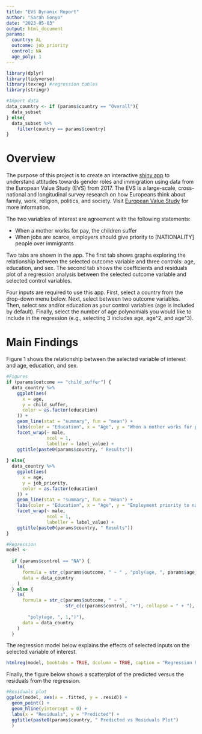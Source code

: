 ---
title: "EVS Dynamic Report"
author: "Sarah Gonyo"
date: "2023-05-03"
output: html_document
params:
  country: AL
  outcome: job_priority
  control: NA
  age_poly: 1
---

```{r, include = FALSE}
library(dplyr)
library(tidyverse)
library(texreg) #regression tables
library(stringr)

#Import data
data_country <- if (params$country == "Overall"){
  data_subset
} else{
  data_subset %>%
    filter(country == params$country)
}
```
# Overview

The purpose of this project is to create an interactive [shiny app](https://www.shinyapps.io/admin/#/application/9020621) to understand attitudes towards gender roles and immigration using data from the European Value Study (EVS) from 2017. The EVS is a large-scale, cross-national and longitudinal survey research on how Europeans think about family, work, religion, politics, and society.   Visit [European Value Study](https://search.gesis.org/research_data/ZA7500#variables|exploredata-ZA7500_Varv80|0|variable_order|asc|v80) for more information.

The two variables of interest are agreement with the following statements:

 * When a mother works for pay, the children suffer
 * When jobs are scarce, employers should give priority to [NATIONALITY] people over immigrants
 
Two tabs are shown in the app. The first tab shows graphs exploring the relationship between the selected outcome variable and three controls: age, education, and sex. The second tab shows the coefficients and residuals plot of a regression analysis between the selected outcome variable and selected control variables.

Four inputs are required to use this app. First, select a country from the drop-down menu below. Next, select between two outcome variables. Then, select sex and/or education as your control variables (age is included by default). Finally, select the number of age polynomials you would like to include in the regression (e.g., selecting 3 includes age, age^2, and age^3).
 
# Main Findings

Figure 1 shows the relationship between the selected variable of interest and age, education, and sex.
```{r, warning = FALSE, echo = FALSE}
#Figures
if (params$outcome == "child_suffer") {
  data_country %>%
    ggplot(aes(
      x = age,
      y = child_suffer,
      color = as.factor(education)
    )) +
    geom_line(stat = "summary", fun = "mean") +
    labs(color = "Education", x = "Age", y = "When a mother works for pay, the children suffer") +
    facet_wrap(~ male,
               ncol = 1,
               labeller = label_value) +
    ggtitle(paste0(params$country, " Results"))
  
} else{
  data_country %>%
    ggplot(aes(
      x = age,
      y = job_priority,
      color = as.factor(education)
    )) +
    geom_line(stat = "summary", fun = "mean") +
    labs(color = "Education", x = "Age", y = "Employment priority to nationals over immigrants") +
    facet_wrap(~ male,
               ncol = 1,
               labeller = label_value) +
    ggtitle(paste0(params$country, " Results"))
}
```



```{r, include = FALSE}
#Regression
model <-
  
  if (params$control == "NA") {
    lm(
      formula = str_c(params$outcome, " ~ " , "poly(age, ", params$age_poly, ")"),
      data = data_country
    )
  } else {
    lm(
      formula = str_c(params$outcome, " ~ " ,
                      str_c(c(params$control, "+"), collapse = " + "),
        
        "poly(age, ", 1,")"),
      data = data_country
    )
  }
```
The regression model below explains the effects of selected inputs on the selected variable of interest.
 
```{r, echo = FALSE, message=FALSE, results='asis'}
htmlreg(model, booktabs = TRUE, dcolumn = TRUE, caption = "Regression Results")
```

Finally, the figure below shows a scatterplot of the predicted versus the residuals from the regression. 
```{r, warning = FALSE, echo = FALSE}
#Residuals plot
ggplot(model, aes(x = .fitted, y = .resid)) +
  geom_point() +
  geom_hline(yintercept = 0) +
  labs(x = "Residuals", y = "Predicted") +
  ggtitle(paste0(params$country, " Predicted vs Residuals Plot")
  )
```




